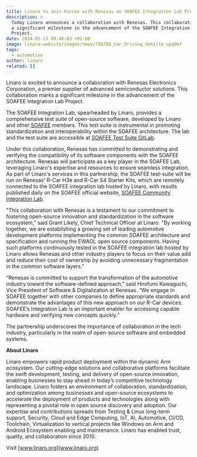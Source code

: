 ```yaml
---
title: Linaro to Join Forces with Renesas on SOAFEE Integration Lab Project
description: >
  Today Linaro announces a collaboration with Renesas. This collaboration marks
  a significant milestone in the advancement of the SOAFEE Integration Lab
  Project.
date: 2024-05-13 09:48:03 +01:00
image: linaro-website/images/news/758790_Car_Driving_Vehicle_upq0mf
tags:
  - automotive
author: linaro
related: []
---
```


Linaro is excited to announce a collaboration with Renesas Electronics Corporation, a premier supplier of advanced semiconductor solutions. This collaboration marks a significant milestone in the advancement of the SOAFEE Integration Lab Project.

The SOAFEE Integration Lab, spearheaded by Linaro, provides a comprehensive test suite of open-source software, developed by Linaro and other [SOAFEE](https://www.soafee.io/) members. This test suite is instrumental in promoting standardization and interoperability within the SOAFEE architecture. The lab and the test suite are accessible at [SOAFEE Test Suite GitLab](https://gitlab.com/soafee/soafee-test-suite).

Under this collaboration, Renesas has committed to demonstrating and verifying the compatibility of its software components with the SOAFEE architecture. Renesas will participate as a key player in the SOAFEE Lab, leveraging Linaro's expertise and resources to ensure seamless integration.
As part of Linaro's services in this partnership, the SOAFEE test-suite will be run on Renesas' R-Car H3e and R-Car S4 Starter Kits, which are remotely connected to the SOAFEE integration lab hosted by Linaro, with results published daily on the SOAFEE official website, [SOAFEE Community Integration Lab](https://www.soafee.io/community/integration-lab).

"This collaboration with Renesas is a testament to our commitment to fostering open-source innovation and standardization in the software ecosystem," said Grant Likely, Chief Technical Officer at Linaro. "By working together, we are establishing a growing set of leading automotive development platforms implementing the common SOAFEE architecture and specification and running the EWAOL open source components. Having such platforms continuously tested in the SOAFEE integration lab hosted by Linaro allows Renesas and other industry players to focus on their value add and reduce their cost of ownership by avoiding unnecessary fragmentation in the common software layers."

“Renesas is committed to support the transformation of the automotive industry toward the software-defined approach,” said Hirofumi Kawaguchi, Vice President of Software & Digitalization at Renesas.
“We engage in SOAFEE together with other companies to define appropriate standards and demonstrate the advantages of this new approach on our R-Car devices. SOAFEE’s Integration Lab is an important enabler for accessing capable hardware and verifying new concepts quickly.”

The partnership underscores the importance of collaboration in the tech industry, particularly in the realm of open-source software and embedded systems.

**About Linaro**

Linaro empowers rapid product deployment within the dynamic Arm ecosystem. Our cutting-edge solutions and collaborative platforms facilitate the swift development, testing, and delivery of open-source innovation, enabling businesses to stay ahead in today’s competitive technology landscape.
Linaro fosters an environment of collaboration, standardization, and optimization among businesses and open-source ecosystems to accelerate the deployment of products and technologies along with representing a pivotal role in open source discovery and adoption.
Our expertise and contributions spreads from Testing & Linux long-term support, Security, Cloud and Edge Computing, IoT, AI, Automotive, CI/CD, Toolchain, Virtualization to vertical projects like Windows on Arm and Android Ecosystem enabling and maintenance.
Linaro has enabled trust, quality, and collaboration since 2010.

Visit [www.linaro.org](www.linaro.org)